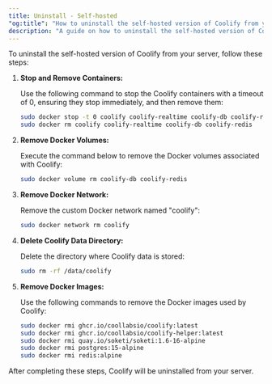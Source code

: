 ```yaml
---
title: Uninstall - Self-hosted
"og:title": "How to uninstall the self-hosted version of Coolify from your server."
description: "A guide on how to uninstall the self-hosted version of Coolify from your server."
---
```


To uninstall the self-hosted version of Coolify from your server, follow these steps:

1. **Stop and Remove Containers:**

   Use the following command to stop the Coolify containers with a timeout of 0, ensuring they stop immediately, and then remove them:

   ```bash
   sudo docker stop -t 0 coolify coolify-realtime coolify-db coolify-redis
   sudo docker rm coolify coolify-realtime coolify-db coolify-redis
   ```

2. **Remove Docker Volumes:**

   Execute the command below to remove the Docker volumes associated with Coolify:

   ```bash
   sudo docker volume rm coolify-db coolify-redis
   ```

3. **Remove Docker Network:**

   Remove the custom Docker network named "coolify":

   ```bash
   sudo docker network rm coolify
   ```

4. **Delete Coolify Data Directory:**

   Delete the directory where Coolify data is stored:

   ```bash
   sudo rm -rf /data/coolify
   ```

5. **Remove Docker Images:**

   Use the following commands to remove the Docker images used by Coolify:

   ```bash
   sudo docker rmi ghcr.io/coollabsio/coolify:latest
   sudo docker rmi ghcr.io/coollabsio/coolify-helper:latest
   sudo docker rmi quay.io/soketi/soketi:1.6-16-alpine
   sudo docker rmi postgres:15-alpine
   sudo docker rmi redis:alpine
   ```

After completing these steps, Coolify will be uninstalled from your server.
